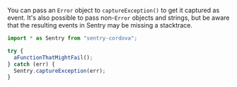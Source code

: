 You can pass an `Error` object to `captureException()` to get it captured as event. It's also possible to pass non-`Error` objects and strings, but be aware that the resulting events in Sentry may be missing a stacktrace.

```javascript
import * as Sentry from "sentry-cordova";

try {
  aFunctionThatMightFail();
} catch (err) {
  Sentry.captureException(err);
}
```
